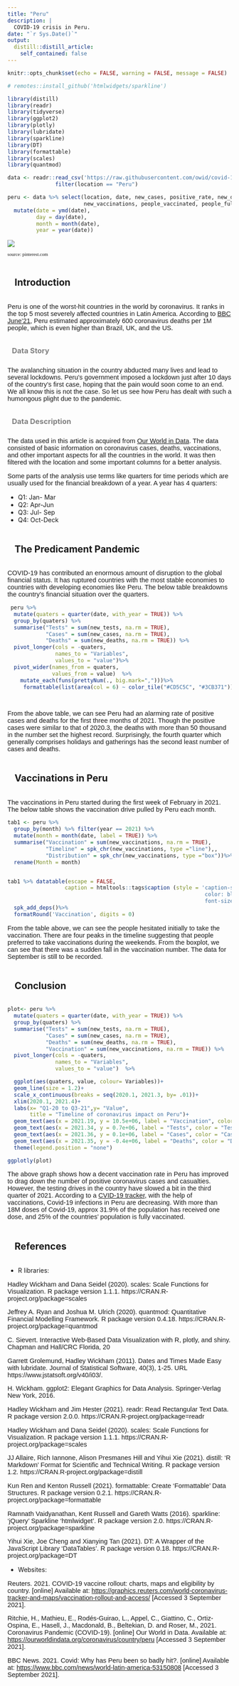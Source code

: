 ```yaml
---
title: "Peru"
description: |
  COVID-19 crisis in Peru.
date: "`r Sys.Date()`"
output:
  distill::distill_article:
    self_contained: false
---
```


```r
knitr::opts_chunk$set(echo = FALSE, warning = FALSE, message = FALSE)

```

```r
# remotes::install_github('htmlwidgets/sparkline')

library(distill)
library(readr)
library(tidyverse)
library(ggplot2)
library(plotly)
library(lubridate)
library(sparkline)
library(DT)
library(formattable)
library(scales)
library(quantmod)

data <- readr::read_csv('https://raw.githubusercontent.com/owid/covid-19-data/master/public/data/owid-covid-data.csv') %>% 
               filter(location == "Peru")
```

```r
peru <- data %>% select(location, date, new_cases, positive_rate, new_deaths, new_tests,
                        new_vaccinations, people_vaccinated, people_fully_vaccinated) %>%
  mutate(date = ymd(date),
         day = day(date),
         month = month(date),
         year = year(date))
```


![ ](pics/peru.png)
<p style = "font-family: verdana;font-size: 8pt;"> source: pinterest.com </p>



<style>
body {
  background-color: off white;
}

h2 {
  color: Dark Grey;
  padding: 16px;
}

h3 {
  color: grey;
  padding: 10px;
}


p {
  font-family: Arial;
  font-size: 11pt;
}

</style>



<h2 > Introduction </h2> 

<p>    
Peru is one of the worst-hit countries in the world by coronavirus. It ranks in the top 5 most severely affected countries in Latin America. According to [BBC June’21](https://www.bbc.com/news/world-latin-america-53150808), Peru estimated approximately 600 coronavirus deaths per 1M people, which is even higher than Brazil, UK, and the US. 
</p>



<h3> Data Story </h3>

<p>    
The avalanching situation in the country abducted many lives and lead to several lockdowns. Peru’s government imposed a lockdown just after 10 days of the country’s first case, hoping that the pain would soon come to an end. We all know this is not the case. So let us see how Peru has dealt with such a humongous plight due to the pandemic.
</p> 



<h3> Data Description </h3> 

<p>    

The data used in this article is acquired from [Our World in Data](https://ourworldindata.org/coronavirus/country/peru). The data consisted of basic information on coronavirus cases, deaths, vaccinations, and other important aspects for all the countries in the world. It was then filtered with the location and some important columns for a better analysis. 

Some parts of the analysis use terms like quarters for time periods which are usually used for the financial breakdown of a year. A year has 4 quarters: 

<ul>
  <li>Q1: Jan- Mar</li>
  <li>Q2: Apr-Jun</li>
  <li>Q3: Jul- Sep</li>
  <li>Q4: Oct-Deck</li>
</ul>

</p>




<h2> The Predicament Pandemic </h2>

<p>
COVID-19 has contributed an enormous amount of disruption to the global financial status. It has ruptured countries with the most stable economies to countries with developing economies like Peru. The below table breakdowns the country’s financial situation over the quarters. 
</p>
```r
 peru %>%
  mutate(quaters = quarter(date, with_year = TRUE)) %>% 
  group_by(quaters) %>%
  summarise("Tests" = sum(new_tests, na.rm = TRUE),
            "Cases" = sum(new_cases, na.rm = TRUE),
            "Deaths" = sum(new_deaths, na.rm = TRUE)) %>%
  pivot_longer(cols = -quaters,
               names_to = "Variables",
               values_to = "value")%>%
  pivot_wider(names_from = quaters,
              values_from = value)  %>%
    mutate_each(funs(prettyNum(., big.mark=",")))%>%
     formattable(list(area(col = 6) ~ color_tile("#CD5C5C", "#3CB371")))

   
```
<p>
From the above table, we can see Peru had an alarming rate of positive cases and deaths for the first three months of 2021. Though the positive cases were similar to that of 2020.3, the deaths with more than 50 thousand in the number set the highest record. Surprisingly, the fourth quarter which generally comprises holidays and gatherings has the second least number of cases and deaths.
</p>


<h2> Vaccinations in Peru </h2>

<p>
The vaccinations in Peru started during the first week of February in 2021. The below table shows the vaccination drive pulled by Peru each month.
</p>
```r

tab1 <- peru %>%
  group_by(month) %>% filter(year == 2021) %>%
  mutate(month = month(date, label = TRUE)) %>%
  summarise("Vaccination" = sum(new_vaccinations, na.rm = TRUE),
            "Timeline" = spk_chr(new_vaccinations, type ="line"),,
            "Distribution" = spk_chr(new_vaccinations, type ="box"))%>%
  rename(Month = month)


tab1 %>% datatable(escape = FALSE, 
                  caption = htmltools::tags$caption (style = 'caption-side: top; text-align: center;  
                                                              color: black; font-family: Arial; 
                                                              font-size: 150% ;', 'Vaccination 2021')) %>%
  spk_add_deps()%>%
  formatRound('Vaccination', digits = 0)


```

<p>
From the table above, we can see the people hesitated initially to take the vaccination. There are four peaks in the timeline suggesting that people preferred to take vaccinations during the weekends. From the boxplot, we can see that there was a sudden fall in the vaccination number. The data for September is still to be recorded.
</p>



<h2> Conclusion </h2>

```r
plot<- peru %>%
  mutate(quaters = quarter(date, with_year = TRUE)) %>% 
  group_by(quaters) %>%
  summarise("Tests" = sum(new_tests, na.rm = TRUE),
            "Cases" = sum(new_cases, na.rm = TRUE),
            "Deaths" = sum(new_deaths, na.rm = TRUE),
            "Vaccination" = sum(new_vaccinations, na.rm = TRUE)) %>%
  pivot_longer(cols = -quaters,
               names_to = "Variables",
               values_to = "value")  %>%

  ggplot(aes(quaters, value, colour= Variables))+
  geom_line(size = 1.2)+ 
  scale_x_continuous(breaks = seq(2020.1, 2021.3, by= .01))+
  xlim(2020.1, 2021.4)+ 
  labs(x= "Q1-20 to Q3-21",y= "Value", 
       title = "Timeline of coronavirus impact on Peru")+
  geom_text(aes(x = 2021.19, y = 10.5e+06, label = "Vaccination", color = "Vaccination"))+
  geom_text(aes(x = 2021.34, y = 0.7e+06, label = "Tests", color = "Tests"))+
  geom_text(aes(x = 2021.36, y = 0.1e+06, label = "Cases", color = "Cases"))+
  geom_text(aes(x = 2021.35, y = -0.4e+06, label = "Deaths", color = "Deaths"))+
  theme(legend.position = "none")

ggplotly(plot)


```
<p>

The above graph shows how a decent vaccination rate in Peru has improved to drag down the number of positive coronavirus cases and casualties. However, the testing drives in the country have slowed a bit in the third quarter of 2021. 
According to a [CVID-19 tracker](https://graphics.reuters.com/world-coronavirus-tracker-and-maps/vaccination-rollout-and-access/), with the help of vaccinations, Covid-19 infections in Peru are decreasing. With more than 18M doses of Covid-19, approx 31.9% of the population has received one dose, and 25% of the countries’ population is fully vaccinated. 

</p>


<h2> References </h2>

- R libraries:

Hadley Wickham and Dana Seidel (2020). scales: Scale Functions for
  Visualization. R package version 1.1.1.
  https://CRAN.R-project.org/package=scales

Jeffrey A. Ryan and Joshua M. Ulrich (2020). quantmod: Quantitative
  Financial Modelling Framework. R package version 0.4.18.
  https://CRAN.R-project.org/package=quantmod
  
  C. Sievert. Interactive Web-Based Data Visualization with R, plotly,
  and shiny. Chapman and Hall/CRC Florida, 20

Garrett Grolemund, Hadley Wickham (2011). Dates and Times Made Easy
  with lubridate. Journal of Statistical Software, 40(3), 1-25. URL
  https://www.jstatsoft.org/v40/i03/.

H. Wickham. ggplot2: Elegant Graphics for Data Analysis.
  Springer-Verlag New York, 2016.


Hadley Wickham and Jim Hester (2021). readr: Read Rectangular Text
  Data. R package version 2.0.0.
  https://CRAN.R-project.org/package=readr

Hadley Wickham and Dana Seidel (2020). scales: Scale Functions for
  Visualization. R package version 1.1.1.
  https://CRAN.R-project.org/package=scales

JJ Allaire, Rich Iannone, Alison Presmanes Hill and Yihui Xie (2021).
  distill: 'R Markdown' Format for Scientific and Technical Writing. R
  package version 1.2. https://CRAN.R-project.org/package=distill

Kun Ren and Kenton Russell (2021). formattable: Create 'Formattable'
  Data Structures. R package version 0.2.1.
  https://CRAN.R-project.org/package=formattable

Ramnath Vaidyanathan, Kent Russell and Gareth Watts (2016).
  sparkline: 'jQuery' Sparkline 'htmlwidget'. R package version 2.0.
  https://CRAN.R-project.org/package=sparkline

Yihui Xie, Joe Cheng and Xianying Tan (2021). DT: A Wrapper of the
  JavaScript Library 'DataTables'. R package version 0.18.
  https://CRAN.R-project.org/package=DT
  
- Websites:

Reuters. 2021. COVID-19 vaccine rollout: charts, maps and eligibility by country. [online] Available at: <https://graphics.reuters.com/world-coronavirus-tracker-and-maps/vaccination-rollout-and-access/> [Accessed 3 September 2021].

Ritchie, H., Mathieu, E., Rodés-Guirao, L., Appel, C., Giattino, C., Ortiz-Ospina, E., Hasell, J., Macdonald, B., Beltekian, D. and Roser, M., 2021. Coronavirus Pandemic (COVID-19). [online] Our World in Data. Available at: <https://ourworldindata.org/coronavirus/country/peru> [Accessed 3 September 2021].

BBC News. 2021. Covid: Why has Peru been so badly hit?. [online] Available at: <https://www.bbc.com/news/world-latin-america-53150808> [Accessed 3 September 2021].
